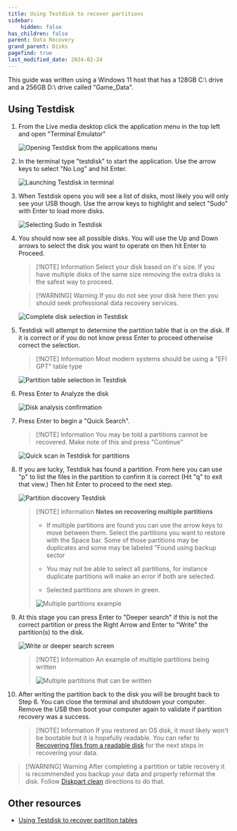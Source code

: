 ```yaml
---
title: Using Testdisk to recover partitions
sidebar:
    hidden: false
has_children: false
parent: Data Recovery
grand_parent: Disks
pagefind: true
last_modified_date: 2024-02-24
---
```



<UseLLCD />


<DataRecoveryWarning />

This guide was written using a Windows 11 host that has a 128GB C:\ drive and a 256GB D:\ drive called "Game_Data".

## Using Testdisk
1. From the Live media desktop click the application menu in the top left and open "Terminal Emulator"

    ![Opening Testdisk from the applications menu](../../../../assets/testdisk/testdisk0.png)

2. In the terminal type "testdisk" to start the application. Use the arrow keys to select "No Log" and hit Enter. 

    ![Launching Testdisk in terminal](../../../../assets/testdisk/testdisk1.png)

3. When Testdisk opens you will see a list of disks, most likely you will only see your USB though. Use the arrow keys to highlight and select "Sudo" with Enter to load more disks.

    ![Selecting Sudo in Testdisk](../../../../assets/testdisk/testdisk2.png)

4. You should now see all possible disks. You will use the Up and Down arrows to select the disk you want to operate on then hit Enter to Proceed.

    > [!NOTE] Information
    > Select your disk based on it's size. If you have multiple disks of the same size removing the extra disks is the safest way to proceed.

    > [!WARNING] Warning
    > If you do not see your disk here then you should seek professional data recovery services.

    ![Complete disk selection in Testdisk](../../../../assets/testdisk/testdisk3.png)

5. Testdisk will attempt to determine the partition table that is on the disk. If it is correct or if you do not know press Enter to proceed otherwise correct the selection.

    > [!NOTE] Information
    > Most modern systems should be using a "EFI GPT" table type

    ![Partition table selection in Testdisk](../../../../assets/testdisk/testdisk4.png)

6. Press Enter to Analyze the disk

    ![Disk analysis confirmation](../../../../assets/testdisk/testdisk5.png)

7. Press Enter to begin a "Quick Search".

    > [!NOTE] Information
    > You may be told a partitions cannot be recovered. Make note of this and press "Continue"

    ![Quick scan in Testdisk for partitions](../../../../assets/testdisk/testdisk6.png)

8. If you are lucky, Testdisk has found a partition. From here you can use "p" to list the files in the partition to confirm it is correct (Hit "q" to exit that view.) Then hit Enter to proceed to the next step.

    ![Partition discovery Testdisk](../../../../assets/testdisk/testdisk7.png)

    > [!NOTE] Information
    > **Notes on recovering multiple partitions**
    > 
    > - If multiple partitions are found you can use the arrow keys to move between them. Select the partitions you want to restore with the Space bar. Some of those partitions may be duplicates and some may be labeled "Found using backup sector
    > 
    > - You may not be able to select all partitions, for instance duplicate partitions will make an error if both are selected.
    > 
    > - Selected partitions are shown in green.
    > 
    > ![Multiple partitions example](../../../../assets/testdisk/testdisk8.png)

9. At this stage you can press Enter to "Deeper search" if this is not the correct partition or press the Right Arrow and Enter to "Write" the partition(s) to the disk.

    ![Write or deeper search screen](../../../../assets/testdisk/testdisk9.png)

    > [!NOTE] Information
    > An example of multiple partitions being written
    > 
    > ![Multiple partitions that can be written](../../../../assets/testdisk/testdisk10.png)

10. After writing the partition back to the disk you will be brought back to Step 6. You can close the terminal and shutdown your computer. Remove the USB then boot your computer again to validate if partition recovery was a success.

    > [!NOTE] Information
    > If you restored an OS disk, it most likely won't be bootable but it is hopefully readable. You can refer to [Recovering files from a readable disk](/docs/disks/data-recovery/reading-linux) for the next steps in recovering your data.

> [!WARNING] Warning
> After completing a partition or table recovery it is recommended you backup your data and properly reformat the disk. Follow [Diskpart clean](/docs/factoids/diskpart-clean) directions to do that.

## Other resources
- [Using Testdisk to recover partition tables](https://www.howtoforge.com/data_recovery_with_testdisk)